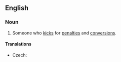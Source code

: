 ==English==

===Noun===
{{en-noun}}

# {{label|en|rugby}} Someone who [[kick]]s for [[penalty|penalties]] and [[conversion]]s.

====Translations====
{{trans-top|rugby player}}
* Czech: {{t+|cs|kopáč|m}}
{{trans-mid}}
{{trans-bottom}}